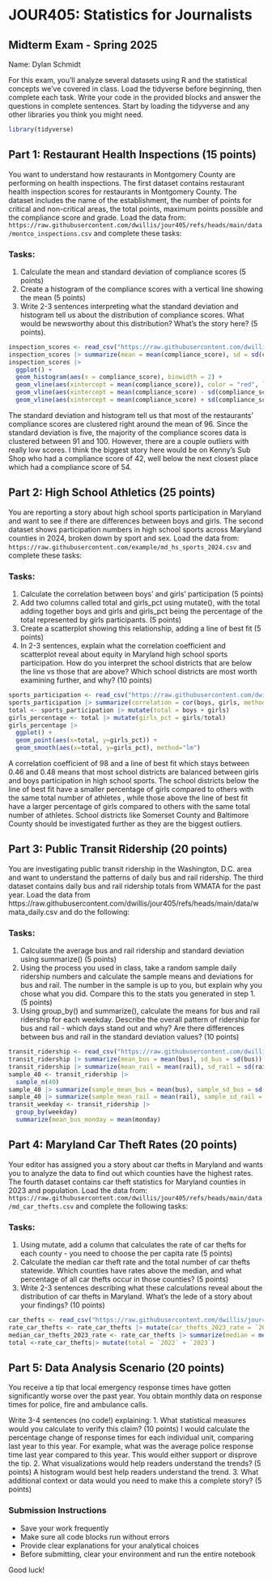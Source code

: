 # JOUR405: Statistics for Journalists
## Midterm Exam - Spring 2025

Name: Dylan Schmidt

For this exam, you'll analyze several datasets using R and the statistical concepts we've covered in class. Load the tidyverse before beginning, then complete each task. Write your code in the provided blocks and answer the questions in complete sentences. Start by loading the tidyverse and any other libraries you think you might need.

```r
library(tidyverse)
```


## Part 1: Restaurant Health Inspections (15 points)

You want to understand how restaurants in Montgomery County are performing on health inspections. The first dataset contains restaurant health inspection scores for restaurants in Montgomery County. The dataset includes the name of the establishment, the number of points for critical and non-critical areas, the total points, maximum points possible and the compliance score and grade. Load the data from: `https://raw.githubusercontent.com/dwillis/jour405/refs/heads/main/data/montco_inspections.csv` and complete these tasks:

### Tasks:
1. Calculate the mean and standard deviation of compliance scores (5 points)
2. Create a histogram of the compliance scores with a vertical line showing the mean (5 points)
3. Write 2-3 sentences interpreting what the standard deviation and histogram tell us about the distribution of compliance scores. What would be newsworthy about this distribution? What's the story here? (5 points).

```r
inspection_scores <- read_csv("https://raw.githubusercontent.com/dwillis/jour405/refs/heads/main/data/montco_inspections.csv")
inspection_scores |> summarize(mean = mean(compliance_score), sd = sd(compliance_score))
inspection_scores |> 
  ggplot() +
  geom_histogram(aes(x = compliance_score), binwidth = 2) +
  geom_vline(aes(xintercept = mean(compliance_score)), color = "red", linetype = "dashed", size = 1) +
  geom_vline(aes(xintercept = mean(compliance_score) - sd(compliance_score)), color = "blue", linetype = "dashed", size = 1) +
  geom_vline(aes(xintercept = mean(compliance_score) + sd(compliance_score)), color = "blue", linetype = "dashed", size = 1)
```
The standard deviation and histogram tell us that most of the restaurants' compliance scores are clustered right around the mean of 96. Since the standard deviation is five, the majority of the compliance scores data is clustered between 91 and 100. However, there are a couple outliers with really low scores. I think the biggest story here would be on Kenny's Sub Shop who had a compliance score of 42, well below the next closest place which had a compliance score of 54. 

## Part 2: High School Athletics (25 points)

You are reporting a story about high school sports participation in Maryland and want to see if there are differences between boys and girls. The second dataset shows participation numbers in high school sports across Maryland counties in 2024, broken down by sport and sex. Load the data from: `https://raw.githubusercontent.com/example/md_hs_sports_2024.csv` and complete these tasks:

### Tasks:
1. Calculate the correlation between boys' and girls' participation (5 points)
2. Add two columns called total and girls_pct using mutate(), with the total adding together boys and girls and girls_pct being the percentage of the total represented by girls participants. (5 points)
3. Create a scatterplot showing this relationship, adding a line of best fit (5 points)
4. In 2-3 sentences, explain what the correlation coefficient and scatterplot reveal about equity in Maryland high school sports participation. How do you interpret the school districts that are below the line vs those that are above? Which school districts are most worth examining further, and why? (10 points)

```r
sports_participation <- read_csv("https://raw.githubusercontent.com/dwillis/jour405/refs/heads/main/data/md_hs_participation.csv")
sports_participation |> summarize(correlation = cor(boys, girls, method="pearson"))
total <- sports_participation |> mutate(total = boys + girls)
girls_percentage <- total |> mutate(girls_pct = girls/total)
girls_percentage |> 
  ggplot() +
  geom_point(aes(x=total, y=girls_pct)) +
  geom_smooth(aes(x=total, y=girls_pct), method="lm")
```
A correlation coefficient of 98 and a line of best fit which stays between 0.46 and 0.48 means that most school districts are balanced between girls and boys participation in high school sports. The school districts below the line of best fit have a smaller percentage of girls compared to others with the same total number of athletes , while those above the line of best fit have a larger percentage of girls compared to others with the same total number of athletes. School districts like Somerset County and Baltimore County should be investigated further as they are the biggest outliers.

## Part 3: Public Transit Ridership (20 points)

You are investigating public transit ridership in the Washington, D.C. area and want to understand the patterns of daily bus and rail ridership. The third dataset contains daily bus and rail ridership totals from WMATA for the past year. Load the data from https://raw.githubusercontent.com/dwillis/jour405/refs/heads/main/data/wmata_daily.csv and do the following:

### Tasks:
1. Calculate the average bus and rail ridership and standard deviation using summarize() (5 points)
2. Using the process you used in class, take a random sample daily ridership numbers and calculate the sample means and deviations for bus and rail. The number in the sample is up to you, but explain why you chose what you did. Compare this to the stats you generated in step 1. (5 points)
3. Using group_by() and summarize(), calculate the means for bus and rail ridership for each weekday. Describe the overall pattern of ridership for bus and rail - which days stand out and why? Are there differences between bus and rail in the standard deviation values? (10 points)


```r
transit_ridership <- read_csv("https://raw.githubusercontent.com/dwillis/jour405/refs/heads/main/data/wmata_daily.csv")
transit_ridership |> summarize(mean_bus = mean(bus), sd_bus = sd(bus))
transit_ridership |> summarize(mean_rail = mean(rail), sd_rail = sd(rail))
sample_40 <- transit_ridership |> 
  sample_n(40)
sample_40 |> summarize(sample_mean_bus = mean(bus), sample_sd_bus = sd(bus))
sample_40 |> summarize(sample_mean_rail = mean(rail), sample_sd_rail = sd(rail))
transit_weekday <- transit_ridership |> 
  group_by(weekday)
  summarize(mean_bus_monday = mean(monday)
```



## Part 4: Maryland Car Theft Rates (20 points)

Your editor has assigned you a story about car thefts in Maryland and wants you to analyze the data to find out which counties have the highest rates. The fourth dataset contains car theft statistics for Maryland counties in 2023 and population. Load the data from: `https://raw.githubusercontent.com/dwillis/jour405/refs/heads/main/data/md_car_thefts.csv` and complete the following tasks:

### Tasks:
1. Using mutate, add a column that calculates the rate of car thefts for each county - you need to choose the per capita rate (5 points)
2. Calculate the median car theft rate and the total number of car thefts statewide. Which counties have rates above the median, and what percentage of all car thefts occur in those counties? (5 points)
3. Write 2-3 sentences describing what these calculations reveal about the distribution of car thefts in Maryland. What's the lede of a story about your findings? (10 points)


```r
car_thefts <- read_csv("https://raw.githubusercontent.com/dwillis/jour405/refs/heads/main/data/md_car_thefts.csv")
rate_car_thefts <- rate_car_thefts |> mutate(car_thefts_2023_rate = `2023`/population * 10000)
median_car_thefts_2023_rate <- rate_car_thefts |> summarize(median = median(car_thefts_2023_rate))
total <-rate_car_thefts|> mutate(total = `2022` + `2023`)
```

## Part 5: Data Analysis Scenario (20 points)

You receive a tip that local emergency response times have gotten significantly worse over the past year. You obtain monthly data on response times for police, fire and ambulance calls.

Write 3-4 sentences (no code!) explaining:
1. What statistical measures would you calculate to verify this claim? (10 points)
I would calculate the percentage change of response times for each individual unit, comparing last year to this year. For example, what was the average police response time last year compared to this year. This would either support or disprove the tip.
2. What visualizations would help readers understand the trends? (5 points)
A histogram would best help readers understand the trend. 
3. What additional context or data would you need to make this a complete story? (5 points)


### Submission Instructions
- Save your work frequently
- Make sure all code blocks run without errors
- Provide clear explanations for your analytical choices
- Before submitting, clear your environment and run the entire notebook

Good luck!
